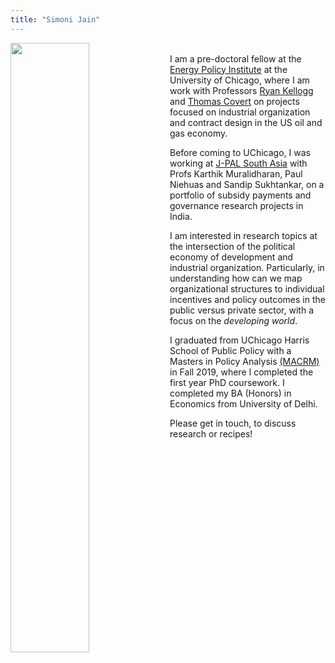 ```yaml
---
title: "Simoni Jain"
---
```


<img align="left" width=50% height=50% src="files/profile_picture_w_border.jpeg">

<p>
<br> 
I am a pre-doctoral fellow at the [Energy Policy Institute](https://epic.uchicago.edu/) at the University of Chicago, where I am work with Professors [Ryan Kellogg](http://kelloggryan.com/) and [Thomas Covert](https://www.tcovert.com/) on projects focused on industrial organization and contract design in the US oil and gas economy. 
<p>

<p>
Before coming to UChicago, I was working at [J-PAL South Asia](https://www.povertyactionlab.org/page/payments-and-governance-research-program) with Profs Karthik Muralidharan, Paul Niehuas and Sandip Sukhtankar, on a portfolio of subsidy payments and governance research projects in India.
<p>

<p>
I am interested in research topics at the intersection of the political economy of development and industrial organization. Particularly, in understanding how can we map organizational structures to individual incentives and policy outcomes in the public versus private sector, with a focus on the *developing world*. 
<p>

<p>
I graduated from UChicago Harris School of Public Policy with a Masters in Policy Analysis [(MACRM)](https://harris.uchicago.edu/academics/degrees/ma-public-policy-certificate-research-methods-macrm) in Fall 2019, where I completed the first year PhD coursework. I completed my BA (Honors) in Economics from University of Delhi.
<p>

Please get in touch, to discuss research or recipes! 
<br>

<br>
